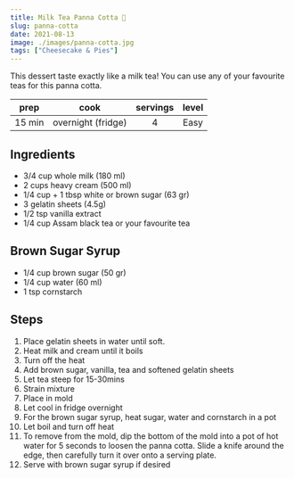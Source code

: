 ```yaml
---
title: Milk Tea Panna Cotta 🍮
slug: panna-cotta
date: 2021-08-13
image: ./images/panna-cotta.jpg
tags: ["Cheesecake & Pies"]
---
```


<StyledParagraph>This dessert taste exactly like a milk tea! You can use any of your favourite teas for this panna cotta.</StyledParagraph>

| prep | cook | servings | level |
| :--: | :--: | :------: | :---: |
| 15 min | overnight (fridge) |  4  | Easy  |

## Ingredients

- <ListItem>3/4 cup whole milk (180 ml)</ListItem>
- <ListItem>2 cups heavy cream (500 ml)</ListItem>
- <ListItem>1/4 cup + 1 tbsp white or brown sugar (63 gr)</ListItem>
- <ListItem>3 gelatin sheets (4.5g)</ListItem>
- <ListItem>1/2 tsp vanilla extract</ListItem>
- <ListItem>1/4 cup Assam black tea or your favourite tea</ListItem>

## Brown Sugar Syrup 
- <ListItem>1/4 cup brown sugar (50 gr)</ListItem>
- <ListItem>1/4 cup water (60 ml)</ListItem>
- <ListItem>1 tsp cornstarch</ListItem>

## Steps
1. Place gelatin sheets in water until soft.
2. Heat milk and cream until it boils
3. Turn off the heat
4. Add brown sugar, vanilla, tea and softened gelatin sheets
5. Let tea steep for 15-30mins
6. Strain mixture
7. Place in mold
8. Let cool in fridge overnight
9. For the brown sugar syrup, heat sugar, water and cornstarch in a pot
10. Let boil and turn off heat
11. To remove from the mold, dip the bottom of the mold into a pot of hot water for 5 seconds to loosen the panna cotta. Slide a knife around the edge, then carefully turn it over onto a serving plate.
12. Serve with brown sugar syrup if desired